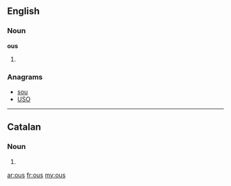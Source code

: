 ==English==

===Noun===
'''ous'''

# {{plural of|[[ou]]}}

===Anagrams===
* [[sou#English|sou]]
* [[USO#English|USO]]

----

==Catalan==

===Noun===
{{ca-noun-form|m|p}}

# {{plural of|ou|lang=ca}}

[[ar:ous]]
[[fr:ous]]
[[my:ous]]